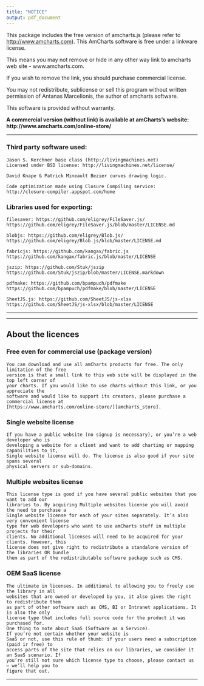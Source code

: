 ```yaml
---
title: "NOTICE"
output: pdf_document
---
```


This package includes the free version of amcharts.js (please refer to [http://www.amcharts.com][amcharts_home]).
This AmCharts software is free under a linkware license.

This means you may not remove or hide in any other way link to amcharts
web site - www.amcharts.com.

If you wish to remove the link, you should purchase commercial license.

You may not redistribute, sublicense or sell this program without written
permission of Antanas Marcelionis, the author of amcharts software.

This software is provided without warranty.


**A commercial version (without link) is available at amCharts's website:
http://www.amcharts.com/online-store/**


---

### Third party software used:

    Jason S. Kerchner base class (http://livingmachines.net)
    Licensed under BSD license: http://livingmachines.net/license/

    David Knape & Patrick Mineault Bezier curves drawing logic.

    Code optimization made using Closure Compiling service:
    http://closure-compiler.appspot.com/home

### Libraries used for exporting:

    filesaver: https://github.com/eligrey/FileSaver.js/
    https://github.com/eligrey/FileSaver.js/blob/master/LICENSE.md

    blobjs: https://github.com/eligrey/Blob.js/
    https://github.com/eligrey/Blob.js/blob/master/LICENSE.md

    fabricjs: https://github.com/kangax/fabric.js
    https://github.com/kangax/fabric.js/blob/master/LICENSE

    jszip: https://github.com/Stuk/jszip
    https://github.com/Stuk/jszip/blob/master/LICENSE.markdown

    pdfmake: https://github.com/bpampuch/pdfmake
    https://github.com/bpampuch/pdfmake/blob/master/LICENSE

    SheetJS.js: https://github.com/SheetJS/js-xlsx
    https://github.com/SheetJS/js-xlsx/blob/master/LICENSE
*********************************************************************************

___

## About the licences

### Free even for commercial use (package version)

    You can download and use all amCharts products for free. The only limitation of the free
    version is that a small link to this web site will be displayed in the top left corner of
    your charts. If you would like to use charts without this link, or you appreciate the
    software and would like to support its creators, please purchase a commercial license at
    [https://www.amcharts.com/online-store/][amcharts_store].

### Single website license

    If you have a public website (no signup is necessary), or you’re a web developer who is
    developing a website for a client and want to add charting or mapping capabilities to it,
    Single website license will do. The license is also good if your site spans several
    physical servers or sub-domains.

 
### Multiple websites license

    This license type is good if you have several public websites that you want to add our
    libraries to. By acquiring Multiple websites license you will avoid the need to purchase a
    Single website license for each of your sites separately. It’s also very convenient license
    type for web developers who want to use amCharts stuff in multiple projects for their
    clients. No additional licenses will need to be acquired for your clients. However, this
    license does not give right to redistribute a standalone version of the libraries OR bundle
    them as part of the redistributable software package such as CMS.

 
### OEM SaaS license

    The ultimate in licenses. In additional to allowing you to freely use the library in all
    websites that are owned or developed by you, it also gives the right to redistribute them
    as part of other software such as CMS, BI or Intranet applications. It is also the only
    license type that includes full source code for the product it was purchased for.
    One thing to note about SaaS (Software as a Service).
    If you’re not certain whether your website is
    SaaS or not, use this rule of thumb: if your users need a subscription (paid ir free) to
    access parts of the site that relies on our libraries, we consider it an SaaS scenario. If
    you’re still not sure which license type to choose, please contact us – we’ll help you to
    figure that out.

---

[amcharts_home]: http://www.amcharts.com "amcharts_home"
[amcharts_store]: http://www.amcharts.com "amcharts_store"

